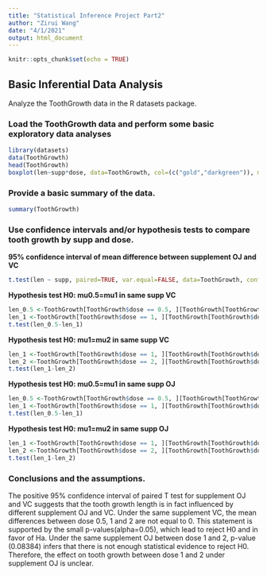 ```yaml
---
title: "Statistical Inference Project Part2"
author: "Zirui Wang"
date: "4/1/2021"
output: html_document
---
```


```r
knitr::opts_chunk$set(echo = TRUE)
```

## Basic Inferential Data Analysis 
Analyze the ToothGrowth data in the R datasets package.

### Load the ToothGrowth data and perform some basic exploratory data analyses
```r
library(datasets)
data(ToothGrowth)
head(ToothGrowth)
boxplot(len~supp*dose, data=ToothGrowth, col=(c("gold","darkgreen")), main="Tooth Growth", xlab="Suppliment and Dose")
```

### Provide a basic summary of the data.
```r
summary(ToothGrowth)
```

### Use confidence intervals and/or hypothesis tests to compare tooth growth by supp and dose.
**95% confidence interval of mean difference between supplement OJ and VC**
```r
t.test(len ~ supp, paired=TRUE, var.equal=FALSE, data=ToothGrowth, conf.level=0.95)
```
**Hypothesis test H0: mu0.5=mu1 in same supp VC**
```r
len_0.5 <-ToothGrowth[ToothGrowth$dose == 0.5, ][ToothGrowth[ToothGrowth$dose == 0.5, ]$supp=='VC', ]$len
len_1 <-ToothGrowth[ToothGrowth$dose == 1, ][ToothGrowth[ToothGrowth$dose == 1, ]$supp=='VC', ]$len
t.test(len_0.5-len_1)
```
**Hypothesis test H0: mu1=mu2 in same supp VC**
```r
len_1 <-ToothGrowth[ToothGrowth$dose == 1, ][ToothGrowth[ToothGrowth$dose == 1, ]$supp=='VC', ]$len
len_2 <-ToothGrowth[ToothGrowth$dose == 2, ][ToothGrowth[ToothGrowth$dose == 2, ]$supp=='VC', ]$len
t.test(len_1-len_2)
```
**Hypothesis test H0: mu0.5=mu1 in same supp OJ**
```r
len_0.5 <-ToothGrowth[ToothGrowth$dose == 0.5, ][ToothGrowth[ToothGrowth$dose == 0.5, ]$supp=='OJ', ]$len
len_1 <-ToothGrowth[ToothGrowth$dose == 1, ][ToothGrowth[ToothGrowth$dose == 1, ]$supp=='OJ', ]$len
t.test(len_0.5-len_1)
```
**Hypothesis test H0: mu1=mu2 in same supp OJ**
```r
len_1 <-ToothGrowth[ToothGrowth$dose == 1, ][ToothGrowth[ToothGrowth$dose == 1, ]$supp=='OJ', ]$len
len_2 <-ToothGrowth[ToothGrowth$dose == 2, ][ToothGrowth[ToothGrowth$dose == 2, ]$supp=='OJ', ]$len
t.test(len_1-len_2)
```

### Conclusions and the assumptions.
The positive 95% confidence interval of paired T test for supplement OJ and VC suggests that the tooth growth length is in fact influenced by different supplement OJ and VC. Under the same supplement VC, the mean differences between dose 0.5, 1 and 2 are not equal to 0. This statement is supported by the small p-values(alpha=0.05), which lead to reject H0 and in favor of Ha. Under the same supplement OJ between dose 1 and 2, p-value (0.08384) infers that there is not enough statistical evidence to reject H0. Therefore, the effect on tooth growth between dose 1 and 2 under supplement OJ is unclear. 